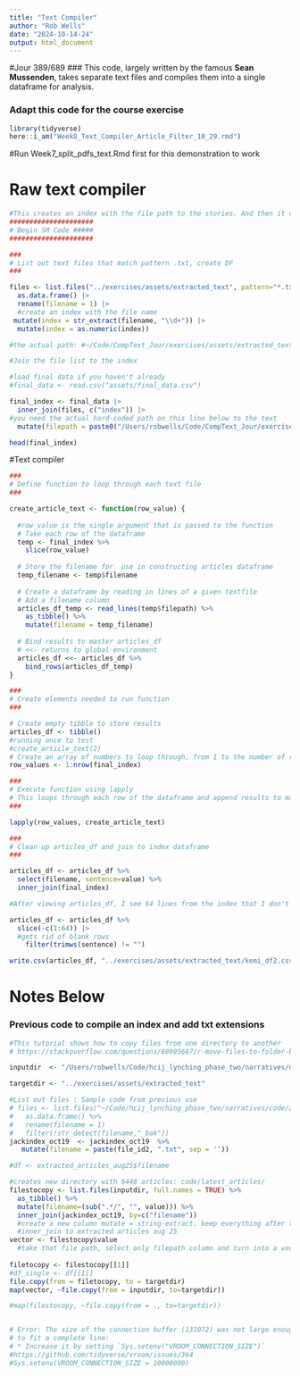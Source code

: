 ```yaml
---
title: "Text Compiler"
author: "Rob Wells"
date: "2024-10-14-24"
output: html_document
---
```


#Jour 389/689
### This code, largely written by the famous **Sean Mussenden**, takes separate text files and compiles them into a single dataframe for analysis.

### Adapt this code for the course exercise

```r
library(tidyverse)
here::i_am("Week8_Text_Compiler_Article_Filter_10_29.rmd")

```

#Run Week7_split_pdfs_text.Rmd first for this demonstration to work

# Raw text compiler 
```r
#This creates an index with the file path to the stories. And then it compiles the stories into a dataframe
#####################
# Begin SM Code #####
#####################

###
# List out text files that match pattern .txt, create DF
###

files <- list.files("../exercises/assets/extracted_text", pattern="*.txt") %>% 
  as.data.frame() |> 
  rename(filename = 1) |> 
  #create an index with the file name
 mutate(index = str_extract(filename, "\\d+")) |> 
  mutate(index = as.numeric(index))

#the actual path: #~/Code/CompText_Jour/exercises/assets/extracted_text

#Join the file list to the index

#load final data if you haven't already
#final_data <- read.csv("assets/final_data.csv")

final_index <- final_data |> 
  inner_join(files, c("index")) |> 
#you need the actual hard-coded path on this line below to the text
  mutate(filepath = paste0("/Users/robwells/Code/CompText_Jour/exercises/assets/extracted_text/", filename))

head(final_index)
```

#Text compiler
```r
###
# Define function to loop through each text file 
###

create_article_text <- function(row_value) {
  
  #row_value is the single argument that is passed to the function
  # Take each row of the dataframe
  temp <- final_index %>%
    slice(row_value)
  
  # Store the filename for  use in constructing articles dataframe
  temp_filename <- temp$filename
  
  # Create a dataframe by reading in lines of a given textfile
  # Add a filename column 
  articles_df_temp <- read_lines(temp$filepath) %>%
    as_tibble() %>%
    mutate(filename = temp_filename)
  
  # Bind results to master articles_df
  # <<- returns to global environment
  articles_df <<- articles_df %>%
    bind_rows(articles_df_temp)
}

###
# Create elements needed to run function
###

# Create empty tibble to store results
articles_df <- tibble()
#running once to test
#create_article_text(2) 
# Create an array of numbers to loop through, from 1 to the number of rows in our index dataframe 
row_values <- 1:nrow(final_index)

###
# Execute function using lapply
# This loops through each row of the dataframe and append results to master file
###

lapply(row_values, create_article_text)

###
# Clean up articles_df and join to index dataframe
###

articles_df <- articles_df %>%
  select(filename, sentence=value) %>%
  inner_join(final_index)

#After viewing articles_df, I see 64 lines from the index that I don't need. Cutting them 

articles_df <- articles_df %>%
  slice(-c(1:64)) |> 
  #gets rid of blank rows
    filter(trimws(sentence) != "") 

write.csv(articles_df, "../exercises/assets/extracted_text/kemi_df2.csv")

```

# Notes Below

### Previous code to compile an index and add txt extensions
```r
#This tutorial shows how to copy files from one directory to another
# https://stackoverflow.com/questions/68995687/r-move-files-to-folder-based-on-list-or-column

inputdir  <- "/Users/robwells/Code/hcij_lynching_phase_two/narratives/data/articles_june_22_2024" 

targetdir <- "../exercises/assets/extracted_text" 
```

```r

#List out files : Sample code from previous use
# files <- list.files("~/Code/hcij_lynching_phase_two/narratives/code/articles_oct_19", pattern="*.txt") %>% 
#   as.data.frame() %>%
#   rename(filename = 1) 
#   filter(!str_detect(filename,"_bak"))
jackindex_oct19  <- jackindex_oct19  %>% 
   mutate(filename = paste(file_id2, ".txt", sep = ''))

#df <- extracted_articles_aug25$filename 

#creates new directory with 6448 articles: code/latest_articles/
filestocopy <- list.files(inputdir, full.names = TRUE) %>% 
  as_tibble() %>% 
  mutate(filename=(sub(".*/", "", value))) %>% 
  inner_join(jackindex_oct19, by=c("filename")) 
  #create a new column mutate = string-extract. keep everything after the last slash
  #inner_join to extracted articles aug 25
vector <- filestocopy$value
  #take that file path, select only filepath column and turn into a vector
  
filetocopy <- filestocopy[[1]]
#df_single <- df[[1]]
file.copy(from = filetocopy, to = targetdir)
map(vector, ~file.copy(from = inputdir, to=targetdir))

#map(filestocopy, ~file.copy(from = ., to=targetdir))


# Error: The size of the connection buffer (131072) was not large enough
# to fit a complete line:
# * Increase it by setting `Sys.setenv("VROOM_CONNECTION_SIZE")`
#https://github.com/tidyverse/vroom/issues/364
#Sys.setenv(VROOM_CONNECTION_SIZE = 10000000)
```

